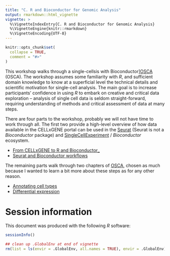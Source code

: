 ```yaml
---
title: "C. R and Bioconductor for Genomic Analysis"
output: rmarkdown::html_vignette
vignette: >
  %\VignetteIndexEntry{C. R and Bioconductor for Genomic Analysis}
  %\VignetteEngine{knitr::rmarkdown}
  %\VignetteEncoding{UTF-8}
---
```


```r
knitr::opts_chunk$set(
  collapse = TRUE,
  comment = "#>"
)
```

This workshop walks through a single-cellsis with Bioconductor][OSCA]
(OSCA). The workshop assumes some familiarity with *R*, and sufficient
domain knowledge to know at a superficial level the technical details
and scientific motivation for single-cell analysis. The main goal is
to increase participants' confidence in using *R* to embark on
creative and critical data exploration -- analysis of single cell data
is seldom straight-forward, requiring understanding of methods and
critical assessment of data at many steps.

There are four parts to the workshop, probably we will not have time
to work through all. The first two provide a high-level overview of
how data available in the CELLxGENE portal can be used in the
[Seurat][] (Seurat is not a _Bioconductor_ package) and
[SingleCellExperiment][] / _Bioconductor_ ecosystem.

- [From CELLxGENE to R and Bioconductor_][D]
- [Seurat and Bioconductor workflows][E]

The remaining parts walk through two chapters of [OSCA][], chosen as
much because I wanted to learn a bit more about these steps as for any
other reason.

- [Annotating cell types][F]
- [Differential expression][G]

[OSCA]: https://bioconductor.org/books/release/OSCA/
[Seurat]: https://satijalab.org/seurat/index.html
[SingleCellExperiment]: https://bioconductor.org/packages/SingleCellExperiment

[D]: d_cxg.html
[E]: e_sc_workflows.html
[F]: f_osca_cell_annotation.html
[G]: g_osca_differential_expression.html

# Session information

This document was produced with the following *R* software:

```r
sessionInfo()
```

```r
## clean up .GlobalEnv at end of vignette
rm(list = ls(envir = .GlobalEnv, all.names = TRUE), envir = .GlobalEnv)
```
